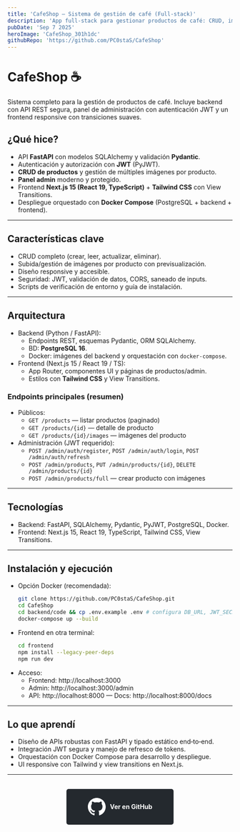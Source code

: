 ```yaml
---
title: 'CafeShop — Sistema de gestión de café (Full‑stack)'
description: 'App full‑stack para gestionar productos de café: CRUD, imágenes, panel admin con JWT, API FastAPI y frontend Next.js con Tailwind.'
pubDate: 'Sep 7 2025'
heroImage: 'CafeShop_301h1dc'
githubRepo: 'https://github.com/PC0staS/CafeShop'
---
```


# CafeShop ☕

Sistema completo para la gestión de productos de café. Incluye backend con API REST segura, panel de administración con autenticación JWT y un frontend responsive con transiciones suaves.

## ¿Qué hice?

- API **FastAPI** con modelos SQLAlchemy y validación **Pydantic**.
- Autenticación y autorización con **JWT** (PyJWT).
- **CRUD de productos** y gestión de múltiples imágenes por producto.
- **Panel admin** moderno y protegido.
- Frontend **Next.js 15 (React 19, TypeScript)** + **Tailwind CSS** con View Transitions.
- Despliegue orquestado con **Docker Compose** (PostgreSQL + backend + frontend).

---

## Características clave

- CRUD completo (crear, leer, actualizar, eliminar).
- Subida/gestión de imágenes por producto con previsualización.
- Diseño responsive y accesible.
- Seguridad: JWT, validación de datos, CORS, saneado de inputs.
- Scripts de verificación de entorno y guía de instalación.

---

## Arquitectura

- Backend (Python / FastAPI):
  - Endpoints REST, esquemas Pydantic, ORM SQLAlchemy.
  - BD: **PostgreSQL 16**.
  - Docker: imágenes del backend y orquestación con `docker-compose`.
- Frontend (Next.js 15 / React 19 / TS):
  - App Router, componentes UI y páginas de productos/admin.
  - Estilos con **Tailwind CSS** y View Transitions.

### Endpoints principales (resumen)
- Públicos:
  - `GET /products` — listar productos (paginado)
  - `GET /products/{id}` — detalle de producto
  - `GET /products/{id}/images` — imágenes del producto
- Administración (JWT requerido):
  - `POST /admin/auth/register`, `POST /admin/auth/login`, `POST /admin/auth/refresh`
  - `POST /admin/products`, `PUT /admin/products/{id}`, `DELETE /admin/products/{id}`
  - `POST /admin/products/full` — crear producto con imágenes

---

## Tecnologías

- Backend: FastAPI, SQLAlchemy, Pydantic, PyJWT, PostgreSQL, Docker.
- Frontend: Next.js 15, React 19, TypeScript, Tailwind CSS, View Transitions.

---

## Instalación y ejecución

- Opción Docker (recomendada):
  ```bash
  git clone https://github.com/PC0staS/CafeShop.git
  cd CafeShop
  cd backend/code && cp .env.example .env # configura DB_URL, JWT_SECRET, etc.
  docker-compose up --build
  ```
- Frontend en otra terminal:
  ```bash
  cd frontend
  npm install --legacy-peer-deps
  npm run dev
  ```
- Acceso:
  - Frontend: http://localhost:3000
  - Admin: http://localhost:3000/admin
  - API: http://localhost:8000 — Docs: http://localhost:8000/docs

---

## Lo que aprendí

- Diseño de APIs robustas con FastAPI y tipado estático end‑to‑end.
- Integración JWT segura y manejo de refresco de tokens.
- Orquestación con Docker Compose para desarrollo y despliegue.
- UI responsive con Tailwind y view transitions en Next.js.

---

<div style="display: flex; justify-content: center; margin-top: 2rem;">
  <a 
    href="https://github.com/PC0staS/CafeShop" 
    target="_blank"
    style="
      display: flex;
      background-color: #24292e;
      color: #ffffff;
      text-decoration: none;
      padding: 20px 20px;
      border-radius: 5px;
      font-weight: bold;
      transition: background-color 0.3s ease;
      width: 200px;
      height: 40px;
      line-height: 0px;
      margin-bottom: 20px;
      justify-content: center;
      align-items: center;
    "
    onmouseover="this.style.backgroundColor='#444';"
    onmouseout="this.style.backgroundColor='#24292e';"
  >
    <svg 
      viewBox="0 0 16 16" 
      aria-hidden="true" 
      width="40" 
      height="40" 
      fill="currentColor" 
      style="vertical-align: middle; margin-right: 10px;"
    >
      <path
        d="M8 0C3.58 0 0 3.58 0 8c0 3.54 2.29 6.53 5.47 7.59.4.07.55-.17.55-.38 0-.19-.01-.82-.01-1.49-2.01.37-2.53-.49-2.69-.94-.09-.23-.48-.94-.82-1.13-.28-.15-.68-.52-.01-.53.63-.01 1.08.58 1.23.82.72 1.21 1.87.87 2.33.66.07-.52.28-.87.51-1.07-1.78-.2-3.64-.89-3.64-3.95 0-.87.31-1.59.82-2.15-.08-.2-.36-1.02.08-2.12 0 0 .67-.21 2.2.82.64-.18 1.32-.27 2-.27.68 0 1.36.09 2 .27 1.53-1.04 2.2-.82 2.2-.82.44 1.1.16 1.92.08 2.12.51.56.82 1.27.82 2.15 0 3.07-1.87 3.75-3.65 3.95.29.25.54.73.54 1.48 0 1.07-.01 1.93-.01 2.2 0 .21.15.46.55.38A8.012 8.012 0 0 0 16 8c0-4.42-3.58-8-8-8z"
      ></path>
    </svg>
    Ver en GitHub
  </a>
</div>
